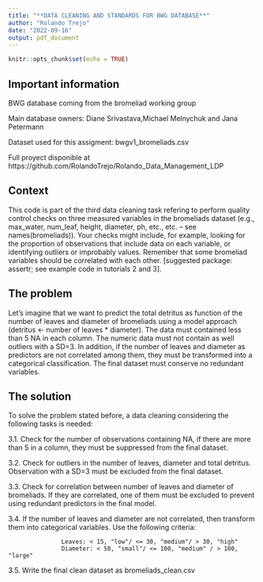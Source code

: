 ```yaml
---
title: "**DATA CLEANING AND STANDARDS FOR BWG DATABASE**"
author: "Rolando Trejo"
date: "2022-09-16"
output: pdf_document
---
```


```r
knitr::opts_chunk$set(echo = TRUE)
```

## Important information

BWG database coming from the bromeliad working group

Main database owners: Diane Srivastava,Michael Melnychuk and Jana Petermann

Dataset used for this assigment: bwgv1_bromeliads.csv

Full proyect disponible at https://github.com/RolandoTrejo/Rolando_Data_Management_LDP


## Context

This code is part of the third data cleaning task refering to perform quality control checks on three measured variables in the bromeliads dataset (e.g., max_water, num_leaf, height, diameter, ph, etc., etc. -- see names(bromeliads)). Your checks might include, for example, looking for the proportion of observations that include data on each variable, or identifying outliers or improbably values. Remember that some bromeliad variables should be correlated with each other. [suggested package: assertr; see example code in tutorials 2 and 3].

## The problem

Let's imagine that we want to predict the total detritus as function of the number of leaves and diameter of bromeliads using a model approach (detritus <- number of leaves * diameter). The data must contained less than 5 NA in each column. The numeric data must not contain as well outliers with a SD=3. In addition, if the number of leaves and diameter as predictors are not correlated among them, they must be transformed into a categorical classification. The final dataset must conserve no redundant variables.

## The solution

To solve the problem stated before, a data cleaning considering the following tasks is needed:
  
3.1. Check for the number of observations containing NA, if there are more than 5 in a column, they must be suppressed from the final dataset.

3.2. Check for outliers in the number of leaves, diameter and total detritus. Observation with a SD=3 must be excluded from the final dataset.

3.3. Check for correlation between number of leaves and diameter of bromeliads. If they are correlated, one of them must be excluded to prevent using redundant predictors in the final model.

3.4. If the number of leaves and diameter are not correlated, then transform them into categorical variables. Use the following criteria:

                   Leaves: < 15, "low"/ <= 30, "medium"/ > 30, "high"
                   Diameter: < 50, "small"/ <= 100, "medium" / > 100, "large"

3.5. Write the final clean dataset as bromeliads_clean.csv
